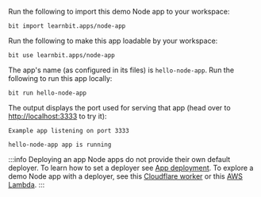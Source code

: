 Run the following to import this demo Node app to your workspace:

```plaintext
bit import learnbit.apps/node-app
```

Run the following to make this app loadable by your workspace:

```plaintext
bit use learnbit.apps/node-app
```

The app's name (as configured in its files) is `hello-node-app`. Run the following to run this app locally:

```plaintext
bit run hello-node-app
```

The output displays the port used for serving that app (head over to [http://localhost:3333](http://localhost:3333) to try it):

```plaintext
Example app listening on port 3333

hello-node-app app is running
```

:::info Deploying an app
Node apps do not provide their own default deployer. To learn how to set a deployer see [App deployment](https://bit.dev/docs/apps/app-deployment).
To explore a demo Node app with a deployer, see this [Cloudflare worker](https://bit.cloud/learnbit/apps/netlify/react-app) or this [AWS Lambda](https://bit.cloud/learnbit/apps/aws/lambda/hello-world-lambda).
:::
